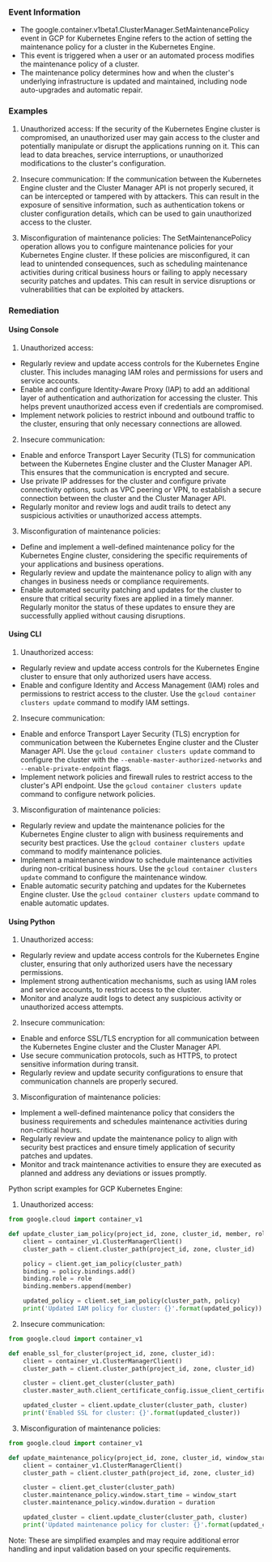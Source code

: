 
### Event Information

- The google.container.v1beta1.ClusterManager.SetMaintenancePolicy event in GCP for Kubernetes Engine refers to the action of setting the maintenance policy for a cluster in the Kubernetes Engine.
- This event is triggered when a user or an automated process modifies the maintenance policy of a cluster.
- The maintenance policy determines how and when the cluster's underlying infrastructure is updated and maintained, including node auto-upgrades and automatic repair.


### Examples

1. Unauthorized access: If the security of the Kubernetes Engine cluster is compromised, an unauthorized user may gain access to the cluster and potentially manipulate or disrupt the applications running on it. This can lead to data breaches, service interruptions, or unauthorized modifications to the cluster's configuration.

2. Insecure communication: If the communication between the Kubernetes Engine cluster and the Cluster Manager API is not properly secured, it can be intercepted or tampered with by attackers. This can result in the exposure of sensitive information, such as authentication tokens or cluster configuration details, which can be used to gain unauthorized access to the cluster.

3. Misconfiguration of maintenance policies: The SetMaintenancePolicy operation allows you to configure maintenance policies for your Kubernetes Engine cluster. If these policies are misconfigured, it can lead to unintended consequences, such as scheduling maintenance activities during critical business hours or failing to apply necessary security patches and updates. This can result in service disruptions or vulnerabilities that can be exploited by attackers.

### Remediation

#### Using Console

1. Unauthorized access:
- Regularly review and update access controls for the Kubernetes Engine cluster. This includes managing IAM roles and permissions for users and service accounts.
- Enable and configure Identity-Aware Proxy (IAP) to add an additional layer of authentication and authorization for accessing the cluster. This helps prevent unauthorized access even if credentials are compromised.
- Implement network policies to restrict inbound and outbound traffic to the cluster, ensuring that only necessary connections are allowed.

2. Insecure communication:
- Enable and enforce Transport Layer Security (TLS) for communication between the Kubernetes Engine cluster and the Cluster Manager API. This ensures that the communication is encrypted and secure.
- Use private IP addresses for the cluster and configure private connectivity options, such as VPC peering or VPN, to establish a secure connection between the cluster and the Cluster Manager API.
- Regularly monitor and review logs and audit trails to detect any suspicious activities or unauthorized access attempts.

3. Misconfiguration of maintenance policies:
- Define and implement a well-defined maintenance policy for the Kubernetes Engine cluster, considering the specific requirements of your applications and business operations.
- Regularly review and update the maintenance policy to align with any changes in business needs or compliance requirements.
- Enable automated security patching and updates for the cluster to ensure that critical security fixes are applied in a timely manner. Regularly monitor the status of these updates to ensure they are successfully applied without causing disruptions.

#### Using CLI

1. Unauthorized access:
- Regularly review and update access controls for the Kubernetes Engine cluster to ensure that only authorized users have access.
- Enable and configure Identity and Access Management (IAM) roles and permissions to restrict access to the cluster. Use the `gcloud container clusters update` command to modify IAM settings.

2. Insecure communication:
- Enable and enforce Transport Layer Security (TLS) encryption for communication between the Kubernetes Engine cluster and the Cluster Manager API. Use the `gcloud container clusters update` command to configure the cluster with the `--enable-master-authorized-networks` and `--enable-private-endpoint` flags.
- Implement network policies and firewall rules to restrict access to the cluster's API endpoint. Use the `gcloud container clusters update` command to configure network policies.

3. Misconfiguration of maintenance policies:
- Regularly review and update the maintenance policies for the Kubernetes Engine cluster to align with business requirements and security best practices. Use the `gcloud container clusters update` command to modify maintenance policies.
- Implement a maintenance window to schedule maintenance activities during non-critical business hours. Use the `gcloud container clusters update` command to configure the maintenance window.
- Enable automatic security patching and updates for the Kubernetes Engine cluster. Use the `gcloud container clusters update` command to enable automatic updates.

#### Using Python

1. Unauthorized access:
- Regularly review and update access controls for the Kubernetes Engine cluster, ensuring that only authorized users have the necessary permissions.
- Implement strong authentication mechanisms, such as using IAM roles and service accounts, to restrict access to the cluster.
- Monitor and analyze audit logs to detect any suspicious activity or unauthorized access attempts.

2. Insecure communication:
- Enable and enforce SSL/TLS encryption for all communication between the Kubernetes Engine cluster and the Cluster Manager API.
- Use secure communication protocols, such as HTTPS, to protect sensitive information during transit.
- Regularly review and update security configurations to ensure that communication channels are properly secured.

3. Misconfiguration of maintenance policies:
- Implement a well-defined maintenance policy that considers the business requirements and schedules maintenance activities during non-critical hours.
- Regularly review and update the maintenance policy to align with security best practices and ensure timely application of security patches and updates.
- Monitor and track maintenance activities to ensure they are executed as planned and address any deviations or issues promptly.

Python script examples for GCP Kubernetes Engine:
1. Unauthorized access:
```python
from google.cloud import container_v1

def update_cluster_iam_policy(project_id, zone, cluster_id, member, role):
    client = container_v1.ClusterManagerClient()
    cluster_path = client.cluster_path(project_id, zone, cluster_id)

    policy = client.get_iam_policy(cluster_path)
    binding = policy.bindings.add()
    binding.role = role
    binding.members.append(member)

    updated_policy = client.set_iam_policy(cluster_path, policy)
    print('Updated IAM policy for cluster: {}'.format(updated_policy))
```

2. Insecure communication:
```python
from google.cloud import container_v1

def enable_ssl_for_cluster(project_id, zone, cluster_id):
    client = container_v1.ClusterManagerClient()
    cluster_path = client.cluster_path(project_id, zone, cluster_id)

    cluster = client.get_cluster(cluster_path)
    cluster.master_auth.client_certificate_config.issue_client_certificate = True

    updated_cluster = client.update_cluster(cluster_path, cluster)
    print('Enabled SSL for cluster: {}'.format(updated_cluster))
```

3. Misconfiguration of maintenance policies:
```python
from google.cloud import container_v1

def update_maintenance_policy(project_id, zone, cluster_id, window_start, duration):
    client = container_v1.ClusterManagerClient()
    cluster_path = client.cluster_path(project_id, zone, cluster_id)

    cluster = client.get_cluster(cluster_path)
    cluster.maintenance_policy.window.start_time = window_start
    cluster.maintenance_policy.window.duration = duration

    updated_cluster = client.update_cluster(cluster_path, cluster)
    print('Updated maintenance policy for cluster: {}'.format(updated_cluster))
```
Note: These are simplified examples and may require additional error handling and input validation based on your specific requirements.

